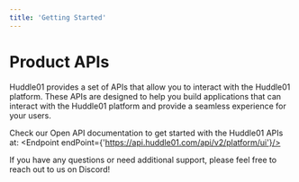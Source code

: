 ```yaml
---
title: 'Getting Started'
---
```




# Product APIs

Huddle01 provides a set of APIs that allow you to interact with the Huddle01 platform. 
These APIs are designed to help you build applications that can interact with the Huddle01 platform and provide a seamless experience for your users.

<PlatformApiGetAPIKey />

Check our Open API documentation to get started with the Huddle01 APIs at:
<Endpoint endPoint={'https://api.huddle01.com/api/v2/platform/ui'}/>

If you have any questions or need additional support, please feel free to reach out to us on Discord!
